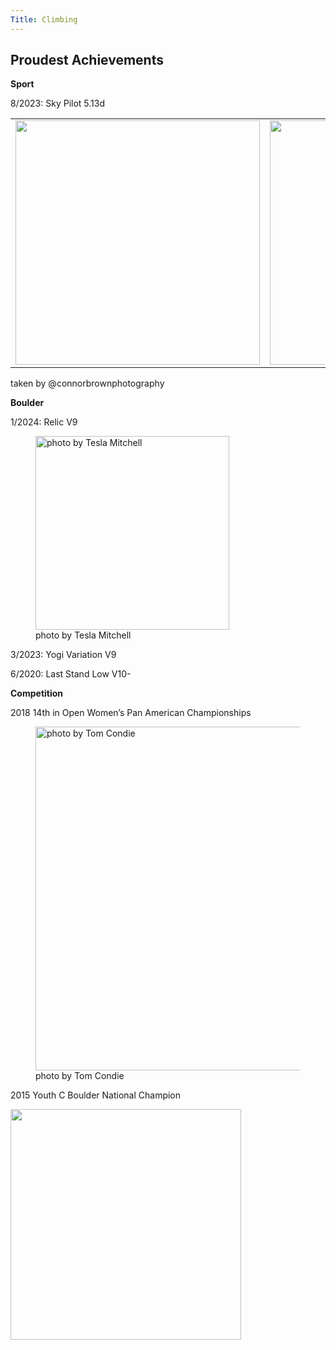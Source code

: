 ```yaml
---
Title: Climbing 
---
```


## Proudest Achievements

**Sport**

8/2023: Sky Pilot 5.13d

|                                            |                                             |
|----------------------------------------|-------------------------------|
| ![](images/DSC03695-Edit.jpg){width="391"} | ![](images/DSC03668-Edit.JPEG){width="391"} |

taken by @connorbrownphotography

**Boulder**

1/2024: Relic V9

![photo by Tesla Mitchell](images/IMG_2729-01.JPG){fig-align="left" width="310"}

3/2023: Yogi Variation V9

6/2020: Last Stand Low V10-

**Competition**

2018 14th in Open Women's Pan American Championships

![photo by Tom Condie](images/IMG_E714C034B312-1.jpeg){fig-align="left" width="550"}

2015 Youth C Boulder National Champion

![](images/IMG_9F8EF8E55B45-1.jpeg){fig-align="left" width="369"}
